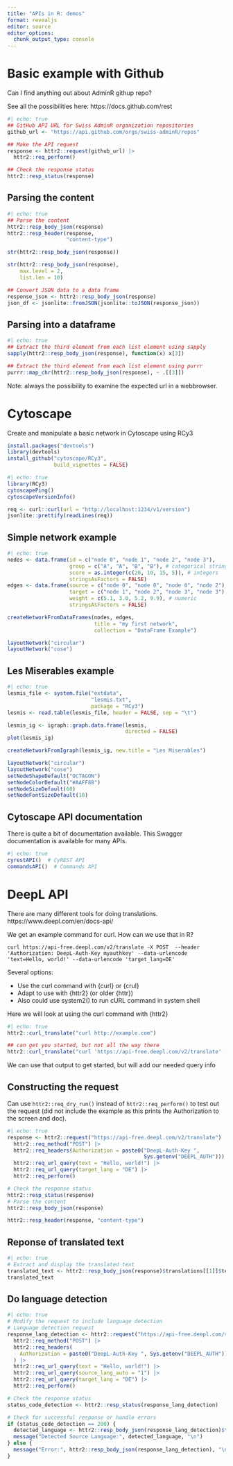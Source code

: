 ```yaml
---
title: "APIs in R: demos"
format: revealjs
editor: source
editor_options: 
  chunk_output_type: console
---
```


# Basic example with Github

Can I find anything out about AdminR githup repo?

See all the possibilities here: https://docs.github.com/rest

```r
#| echo: true
## GitHub API URL for Swiss AdminR organization repositories
github_url <- "https://api.github.com/orgs/swiss-adminR/repos"

## Make the API request
response <- httr2::request(github_url) |>
  httr2::req_perform()

## Check the response status
httr2::resp_status(response)
```

## Parsing the content

```r
#| echo: true
## Parse the content
httr2::resp_body_json(response)
httr2::resp_header(response,
                   "content-type")

str(httr2::resp_body_json(response))

str(httr2::resp_body_json(response),
    max.level = 2,
    list.len = 10)

## Convert JSON data to a data frame
response_json <- httr2::resp_body_json(response)
json_df <- jsonlite::fromJSON(jsonlite::toJSON(response_json))
```

## Parsing into a dataframe


```r
#| echo: true
## Extract the third element from each list element using sapply
sapply(httr2::resp_body_json(response), function(x) x[3])

## Extract the third element from each list element using purrr
purrr::map_chr(httr2::resp_body_json(response), ~ .[[3]])
```

Note: always the possibility to examine the expected url in a webbrowser. 

# Cytoscape

Create and manipulate a basic network in Cytoscape using RCy3

```r
install.packages("devtools")
library(devtools)
install_github("cytoscape/RCy3",
               build_vignettes = FALSE)
```

```r
#| echo: true
library(RCy3)
cytoscapePing()
cytoscapeVersionInfo()

req <- curl::curl(url = "http://localhost:1234/v1/version")
jsonlite::prettify(readLines(req))
```

## Simple network example

```r
#| echo: true
nodes <- data.frame(id = c("node 0", "node 1", "node 2", "node 3"),
                    group = c("A", "A", "B", "B"), # categorical strings
                    score = as.integer(c(20, 10, 15, 5)), # integers
                    stringsAsFactors = FALSE)
edges <- data.frame(source = c("node 0", "node 0", "node 0", "node 2"),
                    target = c("node 1", "node 2", "node 3", "node 3"),
                    weight = c(5.1, 3.0, 5.2, 9.9), # numeric
                    stringsAsFactors = FALSE)

createNetworkFromDataFrames(nodes, edges,
                            title = "my first network",
                            collection = "DataFrame Example")

layoutNetwork("circular")
layoutNetwork("cose")

```
## Les Miserables example

```r
#| echo: true
lesmis_file <- system.file("extdata",
                           "lesmis.txt",
                           package = "RCy3")
lesmis <- read.table(lesmis_file, header = FALSE, sep = "\t")

lesmis_ig <- igraph::graph.data.frame(lesmis,
                                      directed = FALSE)
plot(lesmis_ig)

createNetworkFromIgraph(lesmis_ig, new.title = "Les Miserables")

layoutNetwork("circular")
layoutNetwork("cose")
setNodeShapeDefault("OCTAGON")
setNodeColorDefault("#AAFF88")
setNodeSizeDefault(60)
setNodeFontSizeDefault(10)
```

## Cytoscape API documentation
There is quite a bit of documentation available. This Swagger documentation is available for many APIs.

```r
#| echo: true
cyrestAPI()  # CyREST API
commandsAPI()  # Commands API
```

# DeepL API

There are many different tools for doing translations. https://www.deepl.com/en/docs-api/

We get an example command for curl. How can we use that in R?

```         
curl https://api-free.deepl.com/v2/translate -X POST  --header 'Authorization: DeepL-Auth-Key myauthkey' --data-urlencode 'text=Hello, world!' --data-urlencode 'target_lang=DE'
```

Several options:

-   Use the curl command with {curl} or {crul}
-   Adapt to use with {httr2} (or older {httr})
-   Also could use system2() to run cURL command in system shell

Here we will look at using the curl command with {httr2}

```r
#| echo: true
httr2::curl_translate("curl http://example.com")

## can get you started, but not all the way there
httr2::curl_translate("curl 'https://api-free.deepl.com/v2/translate' -X POST --header 'Authorization: DeepL-Auth-Key myauthkey' --data-urlencode 'text=Hello, world! target_lang=DE' ", simplify_headers = FALSE)
```

We can use that output to get started, but will add our needed query info


## Constructing the request
Can use `httr2::req_dry_run()` instead of `httr2::req_perform()` to test out the request (did not include the example as this prints the Authorization to the screen and doc).

```r
#| echo: true
response <- httr2::request("https://api-free.deepl.com/v2/translate") |>
  httr2::req_method("POST") |>
  httr2::req_headers(Authorization = paste0("DeepL-Auth-Key ",
                                            Sys.getenv("DEEPL_AUTH"))) |>
  httr2::req_url_query(text = "Hello, world!") |>
  httr2::req_url_query(target_lang = "DE") |>
  httr2::req_perform()

# Check the response status
httr2::resp_status(response)
# Parse the content
httr2::resp_body_json(response)

httr2::resp_header(response, "content-type")
```

## Reponse of translated text

```r
#| echo: true
# Extract and display the translated text
translated_text <- httr2::resp_body_json(response)$translations[[1]]$text
translated_text
```

## Do language detection


```r
#| echo: true
# Modify the request to include language detection
# Language detection request
response_lang_detection <- httr2::request("https://api-free.deepl.com/v2/translate") |>
  httr2::req_method("POST") |>
  httr2::req_headers(
    Authorization = paste0("DeepL-Auth-Key ", Sys.getenv("DEEPL_AUTH"))
  ) |>
  httr2::req_url_query(text = "Hello, world!") |>
  httr2::req_url_query(source_lang_auto = "1") |>
  httr2::req_url_query(target_lang = "DE") |>
  httr2::req_perform()

# Check the response status
status_code_detection <- httr2::resp_status(response_lang_detection)

# Check for successful response or handle errors
if (status_code_detection == 200) {
  detected_language <- httr2::resp_body_json(response_lang_detection)$translations[[1]]$detected_source_language
  message("Detected Source Language:", detected_language, "\n")
} else {
  message("Error:", httr2::resp_body_json(response_lang_detection), "\n")
}
```


